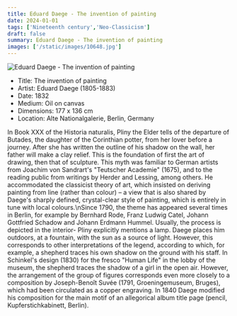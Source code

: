 ```yaml
---
title: Eduard Daege - The invention of painting
date: 2024-01-01
tags: ['Nineteenth century','Neo-Classicism']
draft: false
summary: Eduard Daege - The invention of painting
images: ['/static/images/10648.jpg']
---
```


![Eduard Daege - The invention of painting](/static/images/10648.jpg)

* Title: The invention of painting
* Artist: Eduard Daege (1805-1883)
* Date: 1832
* Medium: Oil on canvas
* Dimensions: 177 x 136 cm
* Location: Alte Nationalgalerie, Berlin, Germany

In Book XXX of the Historia naturalis, Pliny the Elder tells of the departure of Butades, the daughter of the Corinthian potter, from her lover before a journey. After she has written the outline of his shadow on the wall, her father will make a clay relief. This is the foundation of first the art of drawing, then that of sculpture. This myth was familiar to German artists from Joachim von Sandrart's \"Teutscher Academie\" (1675), and to the reading public from writings by Herder and Lessing, among others. He accommodated the classicist theory of art, which insisted on deriving painting from line (rather than colour) – a view that is also shared by Daege's sharply defined, crystal-clear style of painting, which is entirely in tune with local colours.\nSince 1790, the theme has appeared several times in Berlin, for example by Bernhard Rode, Franz Ludwig Catel, Johann Gottfried Schadow and Johann Erdmann Hummel. Usually, the process is depicted in the interior- Pliny explicitly mentions a lamp. Daege places him outdoors, at a fountain, with the sun as a source of light. However, this corresponds to other interpretations of the legend, according to which, for example, a shepherd traces his own shadow on the ground with his staff. In Schinkel's design (1830) for the fresco \"Human Life\" in the lobby of the museum, the shepherd traces the shadow of a girl in the open air. However, the arrangement of the group of figures corresponds even more closely to a composition by Joseph-Benoît Suvée (1791, Groeningemuseum, Bruges), which had been circulated as a copper engraving. In 1840 Daege modified his composition for the main motif of an allegorical album title page (pencil, Kupferstichkabinett, Berlin).
